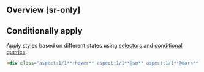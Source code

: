 ## Overview [sr-only]
<Overview/>

## Conditionally apply
Apply styles based on different states using [selectors](/docs/state-selectors) and [conditional queries](/docs/conditional-queries).
```html
<div class="aspect:1/1**:hover** aspect:1/1**@sm** aspect:1/1**@dark** aspect:1/1**@print**">…</div>
```

